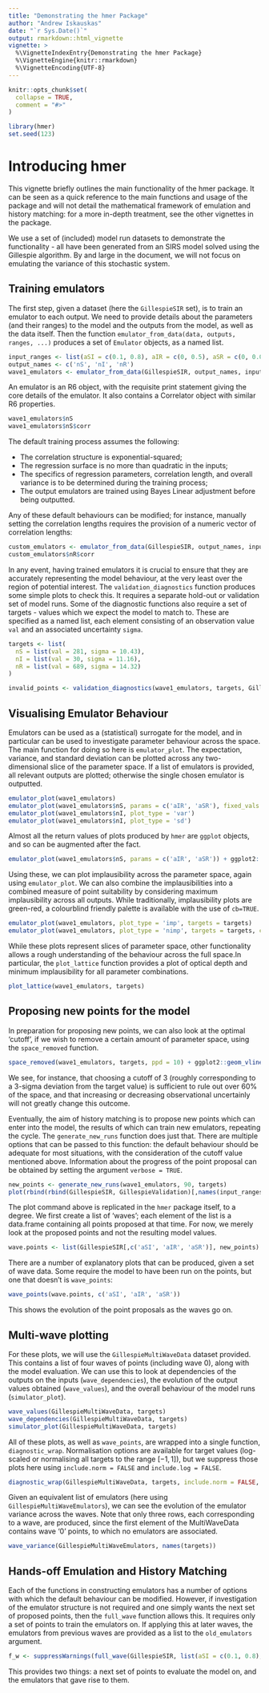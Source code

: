 ```yaml
---
title: "Demonstrating the hmer Package"
author: "Andrew Iskauskas"
date: "`r Sys.Date()`"
output: rmarkdown::html_vignette
vignette: >
  %\VignetteIndexEntry{Demonstrating the hmer Package}
  %\VignetteEngine{knitr::rmarkdown}
  %\VignetteEncoding{UTF-8}
---
```


```r
knitr::opts_chunk$set(
  collapse = TRUE,
  comment = "#>"
)
```

```r
library(hmer)
set.seed(123)
```

# Introducing hmer
This vignette briefly outlines the main functionality of the hmer package. It can be seen as a quick reference to the main functions and usage of the package and will not detail the mathematical framework of emulation and history matching: for a more in-depth treatment, see the other vignettes in the package.

We use a set of (included) model run datasets to demonstrate the functionality - all have been generated from an SIRS model solved using the Gillespie algorithm. By and large in the document, we will not focus on emulating the variance of this stochastic system.

## Training emulators
The first step, given a dataset (here the `GillespieSIR` set), is to train an emulator to each output. We need to provide details about the parameters (and their ranges) to the model and the outputs from the model, as well as the data itself. Then the function `emulator_from_data(data, outputs, ranges, ...)` produces a set of `Emulator` objects, as a named list.

```r
input_ranges <- list(aSI = c(0.1, 0.8), aIR = c(0, 0.5), aSR = c(0, 0.05))
output_names <- c('nS', 'nI', 'nR')
wave1_emulators <- emulator_from_data(GillespieSIR, output_names, input_ranges)
```

An emulator is an R6 object, with the requisite print statement giving the core details of the emulator. It also contains a Correlator object with similar R6 properties.

```r
wave1_emulators$nS
wave1_emulators$nS$corr
```

The default training process assumes the following: 

- The correlation structure is exponential-squared;
- The regression surface is no more than quadratic in the inputs;
- The specifics of regression parameters, correlation length, and overall variance is to be determined during the training process;
- The output emulators are trained using Bayes Linear adjustment before being outputted.

Any of these default behaviours can be modified; for instance, manually setting the correlation lengths requires the provision of a numeric vector of correlation lengths:

```r
custom_emulators <- emulator_from_data(GillespieSIR, output_names, input_ranges, c_lengths = c(0.6, 0.7, 0.85))
custom_emulators$nR$corr
```

In any event, having trained emulators it is crucial to ensure that they are accurately representing the model behaviour, at the very least over the region of potential interest. The `validation_diagnostics` function produces some simple plots to check this. It requires a separate hold-out or validation set of model runs. Some of the diagnostic functions also require a set of targets - values which we expect the model to match to. These are specified as a named list, each element consisting of an observation value `val` and an associated uncertainty `sigma`.

```r
targets <- list(
  nS = list(val = 281, sigma = 10.43),
  nI = list(val = 30, sigma = 11.16),
  nR = list(val = 689, sigma = 14.32)
)
```

```r
invalid_points <- validation_diagnostics(wave1_emulators, targets, GillespieValidation)
```

## Visualising Emulator Behaviour

Emulators can be used as a (statistical) surrogate for the model, and in particular can be used to investigate parameter behaviour across the space. The main function for doing so here is `emulator_plot`. The expectation, variance, and standard deviation can be plotted across any two-dimensional slice of the parameter space. If a list of emulators is provided, all relevant outputs are plotted; otherwise the single chosen emulator is outputted.

```r
emulator_plot(wave1_emulators)
emulator_plot(wave1_emulators$nS, params = c('aIR', 'aSR'), fixed_vals = list(aSI = 0.3))
emulator_plot(wave1_emulators$nI, plot_type = 'var')
emulator_plot(wave1_emulators$nI, plot_type = 'sd')
```

Almost all the return values of plots produced by `hmer` are `ggplot` objects, and so can be augmented after the fact.

```r
emulator_plot(wave1_emulators$nS, params = c('aIR', 'aSR')) + ggplot2::geom_point(data = GillespieSIR, ggplot2::aes(x = aIR, y = aSR))
```

Using these, we can plot implausibility across the parameter space, again using `emulator_plot`. We can also combine the implausibilities into a combined measure of point suitability by considering maximum implausibility across all outputs. While traditionally, implausibility plots are green-red, a colourblind friendly palette is available with the use of `cb=TRUE`.

``` r
emulator_plot(wave1_emulators, plot_type = 'imp', targets = targets)
emulator_plot(wave1_emulators, plot_type = 'nimp', targets = targets, cb = TRUE)
```

While these plots represent slices of parameter space, other functionality allows a rough understanding of the behaviour across the full space.In particular, the `plot_lattice` function provides a plot of optical depth and minimum implausibility for all parameter combinations.

```r
plot_lattice(wave1_emulators, targets)
```

## Proposing new points for the model

In preparation for proposing new points, we can also look at the optimal 'cutoff', if we wish to remove a certain amount of parameter space, using the `space_removed` function.

```r
space_removed(wave1_emulators, targets, ppd = 10) + ggplot2::geom_vline(xintercept = 3)
```

We see, for instance, that choosing a cutoff of 3 (roughly corresponding to a 3-sigma deviation from the target value) is sufficient to rule out over 60% of the space, and that increasing or decreasing observational uncertainly will not greatly change this outcome.

Eventually, the aim of history matching is to propose new points which can enter into the model, the results of which can train new emulators, repeating the cycle. The `generate_new_runs` function does just that. There are multiple options that can be passed to this function: the default behaviour should be adequate for most situations, with the consideration of the cutoff value mentioned above. Information about the progress of the point proposal can be obtained by setting the argument `verbose = TRUE`.

```r
new_points <- generate_new_runs(wave1_emulators, 90, targets)
plot(rbind(rbind(GillespieSIR, GillespieValidation)[,names(input_ranges)], new_points), pch = 16, cex = 0.8, col = rep(c('black', 'blue'), each = 90))
```

The plot command above is replicated in the `hmer` package itself, to a degree. We first create a list of 'waves'; each element of the list is a data.frame containing all points proposed at that time. For now, we merely look at the proposed points and not the resulting model values.

```r
wave.points <- list(GillespieSIR[,c('aSI', 'aIR', 'aSR')], new_points)
```

There are a number of explanatory plots that can be produced, given a set of wave data. Some require the model to have been run on the points, but one that doesn't is `wave_points`:

```r
wave_points(wave.points, c('aSI', 'aIR', 'aSR'))
```

This shows the evolution of the point proposals as the waves go on.

## Multi-wave plotting

For these plots, we will use the `GillespieMultiWaveData` dataset provided. This contains a list of four waves of points (including wave 0), along with the model evaluation. We can use this to look at dependencies of the outputs on the inputs (`wave_dependencies`), the evolution of the output values obtained (`wave_values`), and the overall behaviour of the model runs (`simulator_plot`).

```r
wave_values(GillespieMultiWaveData, targets)
wave_dependencies(GillespieMultiWaveData, targets)
simulator_plot(GillespieMultiWaveData, targets)
```

All of these plots, as well as `wave_points`, are wrapped into a single function, `diagnostic_wrap`. Normalisation options are available for target values (log-scaled or normalising all targets to the range $[-1,1]$), but we suppress those plots here using `include.norm = FALSE` and `include.log = FALSE`.

```r
diagnostic_wrap(GillespieMultiWaveData, targets, include.norm = FALSE, include.log = FALSE)
```

Given an equivalent list of emulators (here using `GillespieMultiWaveEmulators`), we can see the evolution of the emulator variance across the waves. Note that only three rows, each corresponding to a wave, are produced, since the first element of the MultiWaveData contains wave '0' points, to which no emulators are associated.

```r
wave_variance(GillespieMultiWaveEmulators, names(targets))
```

## Hands-off Emulation and History Matching

Each of the functions in constructing emulators has a number of options with which the default behaviour can be modified. However, if investigation of the emulator structure is not required and one simply wants the next set of proposed points, then the `full_wave` function allows this. It requires only a set of points to train the emulators on. If applying this at later waves, the emulators from previous waves are provided as a list to the `old_emulators` argument.

```r
f_w <- suppressWarnings(full_wave(GillespieSIR, list(aSI = c(0.1, 0.8), aIR = c(0, 0.5), aSR = c(0, 0.05)), targets))
```

This provides two things: a next set of points to evaluate the model on, and the emulators that gave rise to them.
